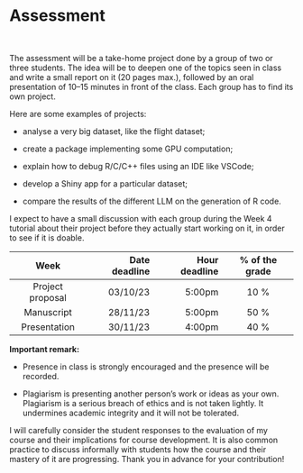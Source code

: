 # Assessment

<br>

The assessment will be a take-home project done by a group of two or three students. The idea will be to deepen one of the topics seen in class and write a small report on it (20 pages max.), followed by an oral presentation of 10–15 minutes in front of the class. Each group has to find its own project.

Here are some examples of projects:

* analyse a very big dataset, like the flight dataset;

* create a package implementing some GPU computation;

* explain how to debug R/C/C++ files using an IDE like VSCode;

* develop a Shiny app for a particular dataset;

* compare the results of the different LLM on the generation of R code.

I expect to have a small discussion with each group during the Week 4 tutorial about their project before they actually start working on it, in order to see if it is doable.

| Week | Date deadline | Hour deadline | % of the grade |
|:------:|--------:|--------:|:--------:|
| Project proposal | 03/10/23 | 5:00pm | 10 % |
| Manuscript | 28/11/23 | 5:00pm | 50 % |
| Presentation | 30/11/23 | 4:00pm | 40 % |

**Important remark:**

* Presence in class is strongly encouraged and the presence will be recorded.

* Plagiarism is presenting another person’s work or ideas as your own. Plagiarism is a serious breach of ethics and is not taken lightly. It undermines academic integrity and it will not be tolerated.


I will carefully consider the student responses to the evaluation of my course and their implications for course development. It is also common practice to discuss informally with students how the course and their mastery of it are progressing. Thank you in advance for your contribution!